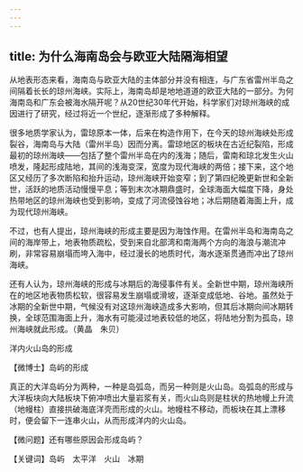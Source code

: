 ```yaml
---
---
---
```

title: 为什么海南岛会与欧亚大陆隔海相望
---




从地表形态来看，海南岛与欧亚大陆的主体部分并没有相连，与广东省雷州半岛之间隔着长长的琼州海峡。实际上，海南岛却是地地道道的欧亚大陆的一部分。为何海南岛和广东会被海水隔开呢？从20世纪30年代开始，科学家们对琼州海峡的成因进行了研究，经过将近一个世纪，逐渐形成了多种解释。

很多地质学家认为，雷琼原本一体，后来在构造作用下，在今天的琼州海峡处形成裂谷，海南岛与大陆（雷州半岛）因而分离。雷琼地区的板块在古近纪裂陷，形成最初的琼州海峡——包括了整个雷州半岛在内的浅海；随后，雷南和琼北发生火山喷发，隆起形成陆地，其间的浅海变深，宽度为现代海峡的两倍；接下来，这个地区又经历了多次断陷和抬升运动，琼州海峡开始变窄；到了第四纪晚更新世和全新世，活跃的地质活动慢慢平息；等到末次冰期鼎盛时，全球海面大幅度下降，身处热带地区的琼州海峡也受到影响，变成了河流侵蚀谷地；冰后期随着海面上升，成为现代琼州海峡。

不过，也有人提出，琼州海峡的形成主要是因为海蚀作用。在雷州半岛和海南岛之间的海岸带上，地表物质疏松，受到来自北部湾和南海两个方向的海浪与潮流冲刷，非常容易崩塌而垮入海中，经过漫长的地质时代，海水逐渐贯通而冲出了琼州海峡。

还有人认为，琼州海峡的形成与冰期后的海侵事件有关。全新世中期，琼州海峡所在的地区地表物质松软，很容易发生崩塌或滑坡，逐渐变成低地、谷地。虽然处于冰期的全新世中期，气候没有对这琼州海峡造成多大影响，但其后冰期向间冰期转换，全球范围海面上升，海水有可能浸过地表较低的地区，将陆地分割为孤岛，琼州海峡就此形成。（黄晶　朱贝）

洋内火山岛的形成





【微博士】岛屿的形成

真正的大洋岛屿分为两种，一种是岛弧岛，而另一种则是火山岛。岛弧岛的形成与大洋板块向大陆板块下俯冲喷出大量岩浆有关，而火山岛则是柱状的热地幔上升流（地幔柱）直接拱破海底洋壳而形成的火山。地幔柱不移动，而板块在其上漂移时，便会留下一连串火山，从而形成洋内的火山岛。

【微问题】还有哪些原因会形成岛屿？

【关键词】岛屿　太平洋　火山　冰期